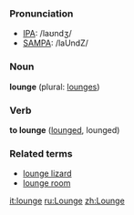 ===Pronunciation===
*[[w:IPA|IPA]]: /laʊndʒ/
*[[w:SAMPA|SAMPA]]: /laUndZ/

===Noun===
'''lounge''' (plural: [[lounges]])

===Verb===
'''to lounge''' ([[lounged]], lounged)

===Related terms===
*[[lounge lizard]]
*[[lounge room]]

[[it:lounge]]
[[ru:Lounge]]
[[zh:Lounge]]